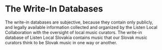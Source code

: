 # The Write-In Databases {#writein}

The write-in databases are subjective, because they contain only publicly, and legally available information collected and organized by the Listen Local Collaboration with the oversight of local music curators. The write-in database of Listen Local Slovakia contains music that our Slovak music curators think to be Slovak music in one way or another.